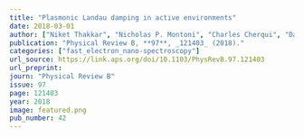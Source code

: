 ```yaml
---
title: "Plasmonic Landau damping in active environments"
date: 2018-03-01
author: ["Niket Thakkar", "Nicholas P. Montoni", "Charles Cherqui", "David J. Masiello"]
publication: "Physical Review B, **97**, _121403_ (2018)."
categories: ["fast_electron_nano-spectroscopy"]
url_source: https://link.aps.org/doi/10.1103/PhysRevB.97.121403
url_preprint: 
journ: "Physical Review B"
issue: 97
page: 121403
year: 2018
image: featured.png
pub_number: 42
---
```

